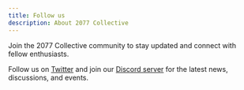 ```yaml
---
title: Follow us
description: About 2077 Collective
---
```


Join the 2077 Collective community to stay updated and connect with fellow enthusiasts.

Follow us on [Twitter](https://x.com/2077Collective) and join our [Discord server](https://discord.gg/2077Collective) for the latest news, discussions, and events.
